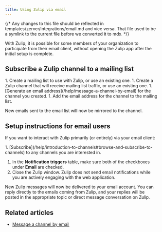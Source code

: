 ```yaml
---
title: Using Zulip via email
---
```




{/* 
  Any changes to this file should be reflected in 
  templates/zerver/integrations/email.md and vice versa.
  That file used to be a symlink to the current file before we converted
  it to mdx.
  */}

With Zulip, it is possible for some members of your organization to participate
from their email client, without opening the Zulip app after the initial
setup is complete.

## Subscribe a Zulip channel to a mailing list

<Steps>
  1. Create a mailing list to use with Zulip, or use an existing one.
  1. Create a Zulip channel that will receive mailing list traffic, or
     use an existing one.
  1. [Generate an email
     address](/help/message-a-channel-by-email) for
     the channel you created.
  1. Add the email address for the channel to the mailing list.
</Steps>

New emails sent to the email list will now be mirrored to the channel.

## Setup instructions for email users

If you want to interact with Zulip primarily (or entirely) via your email client:

<FlattenedSteps>
  1. [Subscribe](/help/introduction-to-channels#browse-and-subscribe-to-channels) to any channels you are
     interested in.

  <NavigationSteps target="settings/notifications" />

  1. In the **Notification triggers** table, make sure both of the checkboxes
     under **Email** are checked.
  1. Close the Zulip window. Zulip does not send email notifications
     while you are actively engaging with the web application.
</FlattenedSteps>

New Zulip messages will now be delivered to your email account. You
can reply directly to the emails coming from Zulip, and your replies
will be posted in the appropriate topic or direct message
conversation on Zulip.

## Related articles

* [Message a channel by email](/help/message-a-channel-by-email)
